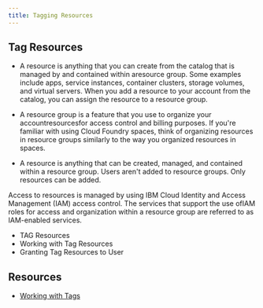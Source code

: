 ```yaml
---
title: Tagging Resources
---
```



<PageDescription>

</PageDescription>

## Tag Resources

  - A resource is anything that you can create from the catalog that is managed by and contained within aresource group. Some examples include apps, service instances, container clusters, storage volumes, and virtual servers. When you add a resource to your account from the catalog, you can assign the resource to a resource group.

  - A resource group is a feature that you use to organize your accountresourcesfor access control and billing purposes. If you're familiar with using Cloud Foundry spaces, think of organizing resources in resource groups similarly to the way you organized resources in spaces. 

  - A resource is anything that can be created, managed, and contained within a resource group. Users aren't added to resource groups. Only resources can be added.

Access to resources is managed by using IBM Cloud Identity and Access Management (IAM) access control. The services that support the use ofIAM roles for access and organization within a resource group are referred to as IAM-enabled services.

  - TAG Resources
  - Working with Tag Resources
  - Granting Tag Resources to User

## Resources

 - [Working with Tags](https://cloud.ibm.com/docs/resources?topic=resources-tag)
